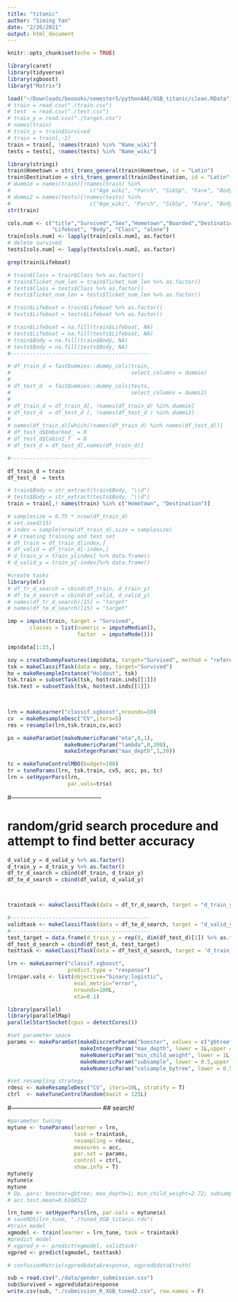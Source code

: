 ```yaml
---
title: "titanic"
author: "Siming Yan"
date: "2/26/2021"
output: html_document
---
```


```r
knitr::opts_chunk$set(echo = TRUE)

```

<!-- ## R Markdown -->
 

```r
library(caret)
library(tidyverse)
library(xgboost)
library("Matrix")
```


```r
load("~/Downloads/booooks/semester5/pythonAAE/XGB_titanic/clean.RData")
# train = read.csv("./train.csv")
# test  = read.csv("./test.csv")
# train_y = read.csv("./target.csv")
# names(train)
# train_y = train$Survived
# train = train[,-2]
train = train[, !names(train) %in% "Name_wiki"]
tests = tests[, !names(tests) %in% "Name_wiki"]

```

```r
library(stringi)
train$Hometown = stri_trans_general(train$Hometown, id = "Latin")
train$Destination = stri_trans_general(train$Destination, id = "Latin")
# dummie = names(train)[!names(train) %in% 
#                         c("Age_wiki", "Parch", "SibSp", "Fare", "Body", "Lifeboat")]
# dummi2 = names(tests)[!names(tests) %in% 
#                         c("Age_wiki", "Parch", "SibSp", "Fare", "Body", "Lifeboat")]
str(train)

cols.num <- c("title","Survived","Sex","Hometown","Boarded","Destination",
              "Lifeboat", "Body", "Class", "alone")
train[cols.num] <- lapply(train[cols.num], as.factor)
# delete survived
tests[cols.num] <- lapply(tests[cols.num], as.factor)

grep(train$Lifeboat)

# train$Class = train$Class %>% as.factor()
# train$Ticket_num_len = train$Ticket_num_len %>% as.factor()
# tests$Class = tests$Class %>% as.factor()
# tests$Ticket_num_len = tests$Ticket_num_len %>% as.factor()

# train$Lifeboat = train$Lifeboat %>% as.factor()
# tests$Lifeboat = tests$Lifeboat %>% as.factor()

# train$Lifeboat = na.fill(train$Lifeboat, NA)
# tests$Lifeboat = na.fill(tests$Lifeboat, NA)
# train$Body = na.fill(train$Body, NA)
# tests$Body = na.fill(tests$Body, NA)
#--------------------------------------------

# df_train_d = fastDummies::dummy_cols(train, 
#                                      select_columns = dummie)
# 
# df_test_d  = fastDummies::dummy_cols(tests, 
#                                      select_columns = dummi2)
# 
# df_train_d = df_train_d[, !names(df_train_d) %in% dummie]
# df_test_d  = df_test_d [, !names(df_test_d ) %in% dummi2]
# 
# names(df_train_d)[which(!names(df_train_d) %in% names(df_test_d))]
# df_test_d$Embarked_ = 0
# df_test_d$Cabin2_T  = 0
# df_test_d = df_test_d[,names(df_train_d)]

#--------------------------------------------

df_train_d = train
df_test_d  = tests

# train$Body = str_extract(train$Body, "\\d")
# tests$Body = str_extract(tests$Body, "\\d")
train = train[,! names(train) %in% c("Hometown", "Destination")]
```


```r
# samplesize = 0.75 * nrow(df_train_d)
# set.seed(15)
# index = sample(nrow(df_train_d),size = samplesize)
# # creating training and test set
# df_train = df_train_d[index,]
# df_valid = df_train_d[-index,]
# d_train_y = train_y[index] %>% data.frame()
# d_valid_y = train_y[-index]%>% data.frame()
```

```r
#create tasks
library(mlr)
# df_tr_d_search = cbind(df_train, d_train_y)
# df_te_d_search = cbind(df_valid, d_valid_y)
# names(df_tr_d_search)[15] = "target"
# names(df_te_d_search)[15] = "target"

imp = impute(train, target = "Survived", 
       classes = list(numeric = imputeMedian(),
                      factor  = imputeMode()))

imp$data[1:23,]

```

```r

soy = createDummyFeatures(imp$data, target="Survived", method = "reference")
tsk = makeClassifTask(data = soy, target="Survived")
ho = makeResampleInstance("Holdout", tsk)
tsk.train = subsetTask(tsk, ho$train.inds[[1]])
tsk.test = subsetTask(tsk, ho$test.inds[[1]])
 


lrn = makeLearner("classif.xgboost",nrounds=10)
cv  = makeResampleDesc("CV",iters=5)
res = resample(lrn,tsk.train,cv,acc)

ps = makeParamSet(makeNumericParam("eta",0,1), 
                  makeNumericParam("lambda",0,200),
                  makeIntegerParam("max_depth",1,20))

tc = makeTuneControlMBO(budget=100)
tr = tuneParams(lrn, tsk.train, cv5, acc, ps, tc)
lrn = setHyperPars(lrn, 
                   par.vals=tr$x)

```

#--------------------------------------------

# random/grid search procedure and attempt to find better accuracy


```r

d_valid_y = d_valid_y %>% as.factor()
d_train_y = d_train_y %>% as.factor()
df_tr_d_search = cbind(df_train, d_train_y)
df_te_d_search = cbind(df_valid, d_valid_y)



traintask <- makeClassifTask(data = df_tr_d_search, target = "d_train_y")

#--------------------------------------------
validtask <- makeClassifTask(data = df_te_d_search, target = "d_valid_y")
#--------------------------------------------
test_target = data.frame(d_train_y = rep(0, dim(df_test_d)[1]) %>% as.factor())
df_test_d_search = cbind(df_test_d, test_target)
testtask <- makeClassifTask(data = df_test_d_search, target = 'd_train_y')
```

```r
lrn <- makeLearner("classif.xgboost", 
                   predict.type = "response")
lrn$par.vals <- list(objective="binary:logistic", 
                     eval_metric="error", 
                     nrounds=100L, 
                     eta=0.1)
```

```r
library(parallel)
library(parallelMap) 
parallelStartSocket(cpus = detectCores())
```

```r
#set parameter space
params <- makeParamSet(makeDiscreteParam("booster", values = c("gbtree","gblinear")),
                       makeIntegerParam("max_depth", lower = 1L,upper = 11L),
                       makeNumericParam("min_child_weight", lower = 1L,upper = 10L),
                       makeNumericParam("subsample", lower = 0.5,upper = .95),
                       makeNumericParam("colsample_bytree", lower = 0.5,upper = 1))

#set resampling strategy
rdesc <- makeResampleDesc("CV", iters=10L, stratify = T)
ctrl  <- makeTuneControlRandom(maxit = 125L)
```

#--------------------------------------------
## search!

```r
#parameter tuning
mytune <- tuneParams(learner = lrn, 
                     task = traintask, 
                     resampling = rdesc, 
                     measures = acc, 
                     par.set = params, 
                     control = ctrl, 
                     show.info = T)
mytune$y 
mytune$x
mytune
# Op. pars: booster=gbtree; max_depth=1; min_child_weight=2.72; subsample=0.781; colsample_bytree=0.502
# acc.test.mean=0.6168522
```

```r
lrn_tune <- setHyperPars(lrn, par.vals = mytune$x)
# saveRDS(lrn_tune, "./tuned_XGB_titanic.rds")
#train model
xgmodel <- train(learner = lrn_tune, task = traintask)
#predict model
# xgpred_v <- predict(xgmodel, validtask)
xgpred <- predict(xgmodel, testtask)
```

```r
# confusionMatrix(xgpred$data$response, xgpred$data$truth)
```

```r
sub = read.csv("./data/gender_submission.csv")
sub$Survived = xgpred$data$response
write.csv(sub, "./submission_R_XGB_tuned2.csv", row.names = F)
```